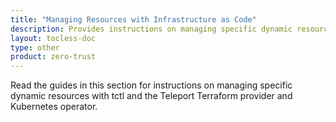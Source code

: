 ```yaml
---
title: "Managing Resources with Infrastructure as Code"
description: Provides instructions on managing specific dynamic resources with tctl and the Teleport Terraform provider and Kubernetes operator.
layout: tocless-doc
type: other
product: zero-trust
---
```


Read the guides in this section for instructions on managing specific dynamic
resources with tctl and the Teleport Terraform provider and Kubernetes operator.

<DocCardList />
